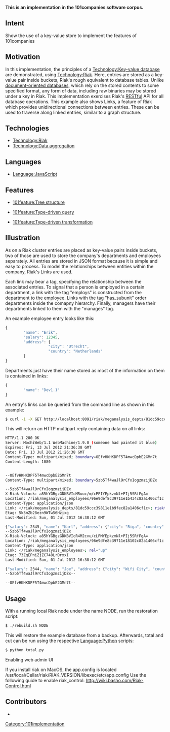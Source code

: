 '''This is an implementation in the 101companies software corpus.'''

== Intent ==

Show the use of a key-value store to implement the features of 101companies

== Motivation ==

In this implementation, the principles of a [[Technology:Key-value database]] are demonstrated, using [[Technology:Riak]]. Here, entries are stored as a key-value pair inside buckets, Riak's rough equivalent to database tables. Unlike [[Technology:Document-oriented database|document-oriented databases]], which rely on the stored contents to some specified format, any form of data, including raw binaries may be stored under a key in Riak. This implementation exercises Riak's [[REST]]ful API for all database operations. This example also shows Links, a feature of Riak which provides unidirectional connections between entries. These can be used to traverse along linked entries, similar to a graph structure.

== Technologies ==

* [[Technology:Riak]]
* [[Technology:Data aggregation]]

== Languages ==

* [[Language:JavaScript]]

== Features ==

* [[101feature:Tree structure]]

* [[101feature:Type-driven query]]

* [[101feature:Type-driven transformation]]

== Illustration ==

As on a Riak cluster entries are placed as key-value pairs inside buckets, two of those are used to store the company's departments and employees separately. All entries are stored in JSON format because it is simple and easy to process. To model the relationships between entities within the company, Riak's Links are used.

Each link may bear a tag, specifying the relationship between the associated entries. To signal that a person is employed in a certain department, a link with the tag "employs" is constructed from the department to the employee. Links with the tag "has_subunit" order departments inside the comapny hierarchy.
Finally, managers have their departments linked to them with the "manages" tag.

An example employee entry looks like this:

<syntaxhighlight lang="javascript">
{
        "name": "Erik",
        "salary": 12345,
        "address": {
                   "city": "Utrecht",
                   "country": "Netherlands"
        }
}
</syntaxhighlight>

Departments just have their name stored as most of the information on them is contained in links:

<syntaxhighlight lang="javascript">
{
        "name": "Dev1.1"
}
</syntaxhighlight>

An entry's links can be queried from the command line as shown in this example:

<syntaxhighlight lang="bash">
$ curl -i -X GET http://localhost:8091/riak/meganalysis_depts/81dc59ccc39811e1b9fec82a1406cf1c/_,_,_
</syntaxhighlight>

This will return an HTTP multipart reply containing data on all links:

<syntaxhighlight lang="bash">
HTTP/1.1 200 OK
Server: MochiWeb/1.1 WebMachine/1.9.0 (someone had painted it blue)
Expires: Fri, 13 Jul 2012 21:36:38 GMT
Date: Fri, 13 Jul 2012 21:26:38 GMT
Content-Type: multipart/mixed; boundary=OEfvHKHKDPF5T4mwcDpbE2GMn7t
Content-Length: 1080


--OEfvHKHKDPF5T4mwcDpbE2GMn7t
Content-Type: multipart/mixed; boundary=5zb5Tf4waJl9rCfxIogzmzijDZx

--5zb5Tf4waJl9rCfxIogzmzijDZx
X-Riak-Vclock: a85hYGBgzGDKBVIcMRuuc/m/cPPIYEpkzmNl+PIj5SRfFgA=
Location: /riak/meganalysis_employees/96e9def8c39711e1b434c82a1406cf1c
Content-Type: application/json
Link: </riak/meganalysis_depts/81dc59ccc39811e1b9fec82a1406cf1c>; riaktag="manages", </riak/meganalysis_employees>; rel="up"
Etag: 5k3mZb28ezn9WTw56Hzixg
Last-Modified: Sun, 01 Jul 2012 16:38:12 GMT

{"salary": 2345, "name": "Karl", "address": {"city": "Riga", "country": "Latvia"}}
--5zb5Tf4waJl9rCfxIogzmzijDZx
X-Riak-Vclock: a85hYGBgzGDKBVIcR4M2cvu/cLPMYEpkzmNl+PIj5SRfFgA=
Location: /riak/meganalysis_employees/96e9dfe8c39711e18102c82a1406cf1c
Content-Type: application/json
Link: </riak/meganalysis_employees>; rel="up"
Etag: 73ZqEPniZjZC748LrDrxxI
Last-Modified: Sun, 01 Jul 2012 16:38:12 GMT

{"salary": 2344, "name": "Joe", "address": {"city": "Wifi City", "country": "The Metaverse"}}
--5zb5Tf4waJl9rCfxIogzmzijDZx--

--OEfvHKHKDPF5T4mwcDpbE2GMn7t--
</syntaxhighlight>

== Usage ==

With a running local Riak node under the name NODE, run the restoration script:

<syntaxhighlight lang="bash">
$ ./rebuild.sh NODE
</syntaxhighlight>

This will restore the example database from a backup.
Afterwards, total and cut can be run using the respective [[Language:Python]] scripts:

<syntaxhighlight lang="bash">
$ python total.py
</syntaxhighlight>

Enabling web admin UI

If you install riak on MacOS, the app.config is located 
/usr/local/Cellar/riak/RIAK_VERSION/libexec/etc/app.config
Use the following guide to enable riak_control: http://wiki.basho.com/Riak-Control.html

== Contributors ==

* {{101contributor|Sebastian Jackel|developer}}

[[Category:101implementation]]
